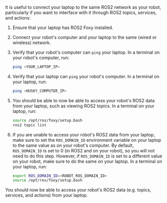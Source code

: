 It is useful to connect your laptop to the same ROS2 network as your robot,
particularly if you want to interface with it through ROS2
topics, services, and actions:

1.  Ensure that your laptop has ROS2 Foxy installed.
2.  Connect your robot's computer and your laptop to the same (wired or
    wireless) network.
3.  Verify that your robot's computer can `ping` your laptop. In a terminal
    on your robot's computer, run:

    ``` bash
    ping <YOUR_LAPTOP_IP>
    ```

4.  Verify that your laptop can `ping` your robot's computer. In a terminal
    on your laptop, run:

    ``` bash
    ping <HUSKY_COMPUTER_IP>
    ```

5.  You should be able to now be able to access your robot's ROS2 data from
    your laptop, such as viewing ROS2 topics. In a terminal on
    your laptop, run:

    ``` bash
    source /opt/ros/foxy/setup.bash
    ros2 topic list
    ```

6.  If you are unable to access your robot's ROS2 data from your laptop,
    make sure to set the `ROS_DOMAIN_ID` environment variable on your
    laptop to the same value as on your robot's computer. By default,
    `ROS_DOMAIN_ID` is set to 0 (in ROS2 and on your robot), so you will not
    need to do this step. However, if `ROS_DOMAIN_ID` is set to a
    different value on your robot, make sure to do the same on your laptop.
    In a terminal on your laptop, run:

    ``` bash
    export ROS_DOMAIN_ID=<ROBOT_ROS_DOMAIN_ID>
    source /opt/ros/foxy/setup.bash
    ```

You should now be able to access your robot's ROS2 data (e.g. topics,
services, and actions) from your laptop.